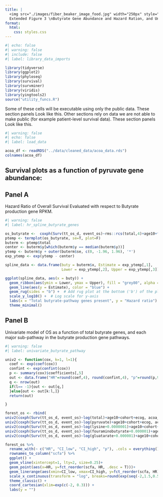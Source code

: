 ```yaml
--- 
title: |
  <img src="./images/fiber_beaker_image_food.jpg" width="250px" style="margin-left:5%; margin-right:5%"/>
  Extended Figure 3 \nButyrate Gene Abundance and Hazard Ration, and Univatiate Analysis of Butyrate Pathway.
format:
  html:
    css: styles.css
---
```




```r
#| echo: false
#| warning: false
#| include: false
#| label: library_data_imports

library(tidyverse)
library(ggplot2)
library(phyloseq)
library(survival)
library(survminer)
library(viridis)
library(yingtools2)
source("utility_funcs.R")


```

Some of these cells will be executable using only the public data.  These section panels <span class="executable" > Look like this</span>.  Other sections rely on data we are not able to make public (for example patient-level survival data).  These section panels <span class="nogo" > Look like this</span>.


```r
#| warning: false
#| echo: false
#| label: load_data

acoa_df <- readRDS("../data/cleaned_data/acoa_data.rds")
colnames(acoa_df)
```

## Survival plots as a function of pyruvate gene abundance:

<h2 class="nogo" >Panel A</h2>

Hazard Ratio of Overall Survival Evaluated with respect to Butyrate production gene RPKM. 

```r
#| warning: false
#| label: hr_spline_butyrate_genes

os_butyrate <-  coxph(Surv(tt_os_d, event_os)~rms::rcs(total,4)+age10+factor(cohort)+ecog,, data = acoa_df)
ptemp <- termplot(os_butyrate, se=T, plot=F)
buterm <- ptemp$total
center <- buterm$y[which(buterm$y == median(buterm$y))]
ytemp <- buterm$y + outer(buterm$se, c(0, -1.96, 1.96), '*')
exp_ytemp <- exp(ytemp - center)

spline_data <- data.frame(buty = buterm$x, Estimate = exp_ytemp[,1],
                          Lower = exp_ytemp[,2], Upper = exp_ytemp[,3])

ggplot(spline_data, aes(x = buty)) +
  geom_ribbon(aes(ymin = Lower, ymax = Upper), fill = "grey80", alpha = 0.5) +
  geom_line(aes(y = Estimate), color = "blue") +
  geom_rug(sides = "b") +  # Add rug plot at the bottom ('b') of the plot
  scale_y_log10() +  # Log scale for y-axis
  labs(x = "Total butyrate-pathway genes present", y = "Hazard ratio") +
  theme_minimal()
```
<h2 class="nogo" >Panel B</h2>

Univariate model of OS as a function of total butyrate genes, and each major sub-pathway in the butyrate production gene pathways. 

```r
#| warning: false
#| label: univariate_butyrate_pathway

univ2 <- function(cox, k=1, l=1){
  coef <- exp(coef(cox))
  confint <- exp(confint(cox))
  p <- summary(cox)$coefficients[,5]
  out <- data.frame("HR"=round(coef,4), round(confint,4), "p"=round(p,9))
  q <- nrow(out)
  if(l== -1){out <- out[q,]
  }else{out <- out[k:l,]}
  return(out)

}

forest_os <- rbind(
univ2(coxph(Surv(tt_os_d, event_os)~log(total)+age10+cohort+ecog, acoa_df)),
univ2(coxph(Surv(tt_os_d, event_os)~log(pyruvate)+age10+cohort+ecog, acoa_df)),
univ2(coxph(Surv(tt_os_d, event_os)~log(lysine+0.0000001)+age10+cohort+ecog, acoa_df)),
univ2(coxph(Surv(tt_os_d, event_os)~log(fouraminobutyrate+0.000001)+age10+cohort+ecog, acoa_df)),
univ2(coxph(Surv(tt_os_d, event_os)~log(gluatarate+0.000001)+age10+cohort+ecog, acoa_df)))

forest_os %>%
  rename_with(~ c("HR", "CI_low", "CI_high", "p"), .cols = everything()) %>%
  rownames_to_column("scfa") %>%
  ggplot() +
  geom_vline(xintercept=1, lty=2, size=0.25)+
  geom_point(aes(x=HR, y=fct_reorder(scfa, HR, .desc = T)))+
  geom_linerange(aes(xmin=CI_low, xmax=CI_high, y=fct_reorder(scfa, HR)), size=0.5) +
  scale_x_continuous(transform = "log", breaks=round(exp(seq(-2,1.5,0.5)),1)) +
  theme_classic() +
  coord_cartesian(xlim=exp(c(-2, 0.3))) + 
  labs(y = "")
  
```